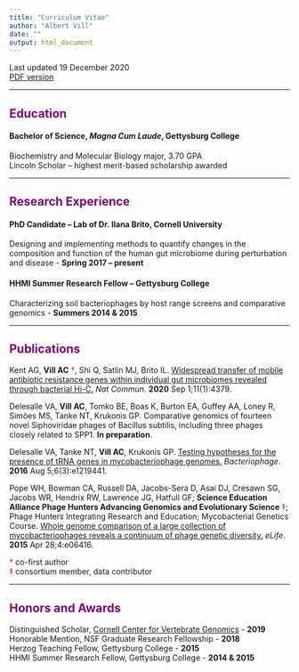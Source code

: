 ```yaml
---
title: "Curriculum Vitae"
author: "Albert Vill"
date: ""
output: html_document
---
```


Last updated 19 December 2020  
[PDF version](/AVill_CV_19Dec2020.pdf)

---

## <span style="color:purple">Education</span>

#### Bachelor of Science, *Magna Cum Laude*, Gettysburg College
Biochemistry and Molecular Biology major, 3.70 GPA  
Lincoln Scholar – highest merit-based scholarship awarded

---

## <span style="color:purple">Research Experience</span>

#### PhD Candidate – Lab of Dr. Ilana Brito, Cornell University
Designing and implementing methods to quantify changes in the composition and function of the human gut microbiome during perturbation and disease - **Spring 2017 – present**  

#### HHMI Summer Research Fellow – Gettysburg College
Characterizing soil bacteriophages by host range screens and comparative genomics - **Summers 2014 & 2015**

---

## <span style="color:purple">Publications</span>

Kent AG, **Vill AC** <span style="color:red">†</span>, Shi Q, Satlin MJ, Brito IL. [Widespread transfer of mobile antibiotic resistance genes within individual gut microbiomes revealed through bacterial Hi-C.](https://doi.org/10.1038/s41467-020-18164-7) *Nat Commun*. **2020** Sep 1;11(1):4379.

Delesalle VA, **Vill AC**, Tomko BE, Boas K, Burton EA, Guffey AA, Loney R, Simões MS, Tanke NT, Krukonis GP. Comparative genomics of fourteen novel Siphoviridae phages of Bacillus subtilis, including three phages closely related to SPP1. **In preparation**.

Delesalle VA, Tanke NT, **Vill AC**, Krukonis GP. [Testing hypotheses for the presence of tRNA genes in mycobacteriophage genomes.](https://doi.org/10.1080/21597081.2016.1219441) *Bacteriophage*. **2016** Aug 5;6(3):e1219441.

Pope WH, Bowman CA, Russell DA, Jacobs-Sera D, Asai DJ, Cresawn SG, Jacobs WR, Hendrix RW, Lawrence JG, Hatfull GF; **Science Education Alliance Phage Hunters Advancing Genomics and Evolutionary Science** <span style="color:red">‡</span>; Phage Hunters Integrating Research and Education; Mycobacterial Genetics Course. [Whole genome comparison of a large collection of mycobacteriophages reveals a continuum of phage genetic diversity.](https://doi.org/10.7554/elife.06416) *eLife*. **2015** Apr 28;4:e06416.

<span style="color:red">   †</span> co-first author  
<span style="color:red">   ‡</span> consortium member, data contributor

---

## <span style="color:purple">Honors and Awards</span>

Distinguished Scholar, [Cornell Center for Vertebrate Genomics](https://cvg.cornell.edu/scholars-past.php) - **2019**  
Honorable Mention, NSF Graduate Research Fellowship - **2018**  
Herzog Teaching Fellow, Gettysburg College - **2015**  
HHMI Summer Research Fellow, Gettysburg College - **2014 & 2015**
